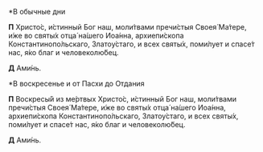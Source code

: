 *В обычные дни

**П** Христо́с, и́стинный Бог наш, моли́твами пречи́стыя Своея́ Ма́тере, и́же во святы́х отца́ на́шего Иоа́нна, архиепи́скопа Константинопо́льскаго, Златоу́стаго, и всех святы́х, поми́лует и спасе́т нас, я́ко благ и человеколю́бец.

**Д** Ами́нь.

*В воскресенье и от Пасхи до Отдания

**П** Воскресы́й из ме́ртвых Христо́с, и́стинный Бог наш, моли́твами пречи́стыя Своея́ Ма́тере, и́же во святы́х отца́ на́шего Иоа́нна, архиепи́скопа Константинопо́льскаго, Златоу́стаго, и всех святы́х, поми́лует и спасе́т нас, я́ко благ и человеколю́бец.

**Д** Ами́нь.
